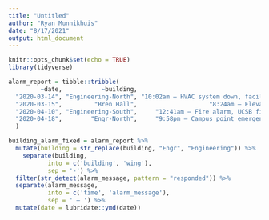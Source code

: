 ```yaml
---
title: "Untitled"
author: "Ryan Munnikhuis"
date: "8/17/2021"
output: html_document
---
```


```r
knitr::opts_chunk$set(echo = TRUE)
library(tidyverse)
```

```r
alarm_report = tibble::tribble(
         ~date,           ~building,                                              ~alarm_message,
  "2020-03-14", "Engineering-North", "10:02am – HVAC system down, facilities management alerted",
  "2020-03-15",         "Bren Hall",                    "8:24am – Elevator North out of service",
  "2020-04-10", "Engineering-South",     "12:41am – Fire alarm, UCSB fire responded and cleared",
  "2020-04-18",        "Engr-North",     "9:58pm – Campus point emergency siren, UCPD responded"
  )

building_alarm_fixed = alarm_report %>% 
  mutate(building = str_replace(building, "Engr", "Engineering")) %>%
    separate(building,
           into = c('building', 'wing'),
           sep = '-') %>% 
  filter(str_detect(alarm_message, pattern = "responded")) %>%
  separate(alarm_message,
           into = c('time', 'alarm_message'),
           sep = ' – ') %>%
  mutate(date = lubridate::ymd(date))
  

```

